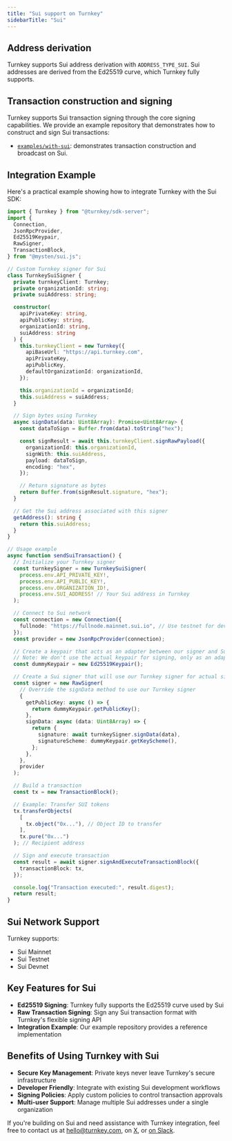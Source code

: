 ```yaml
---
title: "Sui support on Turnkey"
sidebarTitle: "Sui"
---
```


## Address derivation

Turnkey supports Sui address derivation with `ADDRESS_TYPE_SUI`. Sui addresses are derived from the Ed25519 curve, which Turnkey fully supports.

## Transaction construction and signing

Turnkey supports Sui transaction signing through the core signing capabilities. We provide an example repository that demonstrates how to construct and sign Sui transactions:

- [`examples/with-sui`](https://github.com/tkhq/sdk/tree/main/examples/with-sui): demonstrates transaction construction and broadcast on Sui.

## Integration Example

Here's a practical example showing how to integrate Turnkey with the Sui SDK:

```typescript
import { Turnkey } from "@turnkey/sdk-server";
import {
  Connection,
  JsonRpcProvider,
  Ed25519Keypair,
  RawSigner,
  TransactionBlock,
} from "@mysten/sui.js";

// Custom Turnkey signer for Sui
class TurnkeySuiSigner {
  private turnkeyClient: Turnkey;
  private organizationId: string;
  private suiAddress: string;

  constructor(
    apiPrivateKey: string,
    apiPublicKey: string,
    organizationId: string,
    suiAddress: string
  ) {
    this.turnkeyClient = new Turnkey({
      apiBaseUrl: "https://api.turnkey.com",
      apiPrivateKey,
      apiPublicKey,
      defaultOrganizationId: organizationId,
    });

    this.organizationId = organizationId;
    this.suiAddress = suiAddress;
  }

  // Sign bytes using Turnkey
  async signData(data: Uint8Array): Promise<Uint8Array> {
    const dataToSign = Buffer.from(data).toString("hex");

    const signResult = await this.turnkeyClient.signRawPayload({
      organizationId: this.organizationId,
      signWith: this.suiAddress,
      payload: dataToSign,
      encoding: "hex",
    });

    // Return signature as bytes
    return Buffer.from(signResult.signature, "hex");
  }

  // Get the Sui address associated with this signer
  getAddress(): string {
    return this.suiAddress;
  }
}

// Usage example
async function sendSuiTransaction() {
  // Initialize your Turnkey signer
  const turnkeySigner = new TurnkeySuiSigner(
    process.env.API_PRIVATE_KEY!,
    process.env.API_PUBLIC_KEY!,
    process.env.ORGANIZATION_ID!,
    process.env.SUI_ADDRESS! // Your Sui address in Turnkey
  );

  // Connect to Sui network
  const connection = new Connection({
    fullnode: "https://fullnode.mainnet.sui.io", // Use testnet for development
  });
  const provider = new JsonRpcProvider(connection);

  // Create a keypair that acts as an adapter between our signer and Sui SDK
  // Note: We don't use the actual keypair for signing, only as an adapter
  const dummyKeypair = new Ed25519Keypair();

  // Create a Sui signer that will use our Turnkey signer for actual signing
  const signer = new RawSigner(
    // Override the signData method to use our Turnkey signer
    {
      getPublicKey: async () => {
        return dummyKeypair.getPublicKey();
      },
      signData: async (data: Uint8Array) => {
        return {
          signature: await turnkeySigner.signData(data),
          signatureScheme: dummyKeypair.getKeyScheme(),
        };
      },
    },
    provider
  );

  // Build a transaction
  const tx = new TransactionBlock();

  // Example: Transfer SUI tokens
  tx.transferObjects(
    [
      tx.object("0x..."), // Object ID to transfer
    ],
    tx.pure("0x...")
  ); // Recipient address

  // Sign and execute transaction
  const result = await signer.signAndExecuteTransactionBlock({
    transactionBlock: tx,
  });

  console.log("Transaction executed:", result.digest);
  return result;
}
```

## Sui Network Support

Turnkey supports:

- Sui Mainnet
- Sui Testnet
- Sui Devnet

## Key Features for Sui

- **Ed25519 Signing**: Turnkey fully supports the Ed25519 curve used by Sui
- **Raw Transaction Signing**: Sign any Sui transaction format with Turnkey's flexible signing API
- **Integration Example**: Our example repository provides a reference implementation

## Benefits of Using Turnkey with Sui

- **Secure Key Management**: Private keys never leave Turnkey's secure infrastructure
- **Developer Friendly**: Integrate with existing Sui development workflows
- **Signing Policies**: Apply custom policies to control transaction approvals
- **Multi-user Support**: Manage multiple Sui addresses under a single organization

If you're building on Sui and need assistance with Turnkey integration, feel free to contact us at [hello@turnkey.com](mailto:hello@turnkey.com), on [X](https://x.com/turnkeyhq/), or [on Slack](https://join.slack.com/t/clubturnkey/shared_invite/zt-31v4yhgw6-PwBzyNsWCCBTk2xft3EoHQ).
